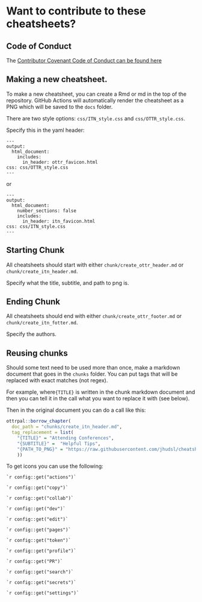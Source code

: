 # Want to contribute to these cheatsheets?

## Code of Conduct

The [Contributor Covenant Code of Conduct can be found here](https://github.com/jhudsl/OTTR_Template/blob/main/code_of_conduct.md)

## Making a new cheatsheet.

To make a new cheatsheet, you can create a Rmd or md in the top of the repository. GitHub Actions will automatically render the cheatsheet as a PNG which will be saved to the `docs` folder.

There are two style options: `css/ITN_style.css` and `css/OTTR_style.css`.

Specify this in the yaml header: 

```
---
output:
  html_document:
    includes:
      in_header: ottr_favicon.html
css: css/OTTR_style.css
---

```

or

```
---
output:
  html_document:
    number_sections: false
    includes:
      in_header: itn_favicon.html
css: css/ITN_style.css
---
```

## Starting Chunk

All cheatsheets should start with either `chunk/create_ottr_header.md` or `chunk/create_itn_header.md`.

Specify what the title, subtitle, and path to png is. 


## Ending Chunk

All cheatsheets should end with either `chunk/create_ottr_footer.md` or `chunk/create_itn_fotter.md`.

Specify the authors. 

## Reusing chunks

Should some text need to be used more than once, make a markdown document that goes in the `chunks` folder. 
You can put tags that will be replaced with exact matches (not regex). 

For example, where`{TITLE}` is written in the chunk markdown document and then you can tell it in the call what you want to replace it with (see below).

Then in the original document you can do a call like this:

```r
ottrpal::borrow_chapter(
  doc_path = "chunks/create_itn_header.md",
  tag_replacement = list(
    "{TITLE}" = "Attending Conferences", 
    "{SUBTITLE}" =  "Helpful Tips",
    "{PATH_TO_PNG}" = "https://raw.githubusercontent.com/jhudsl/cheatsheets/refs/heads/main/pngs/attending_conferences.png"
    ))
```


To get icons you can use the following:

```
`r config::get("actions")`

`r config::get("copy")`

`r config::get("collab")`

`r config::get("dev")`

`r config::get("edit")`

`r config::get("pages")`

`r config::get("token")`

`r config::get("profile")`

`r config::get("PR")`

`r config::get("search")`

`r config::get("secrets")`

`r config::get("settings")`
```
